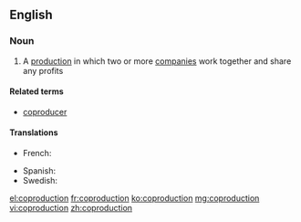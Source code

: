 ==English==

===Noun===
{{wikipedia}}
{{en-noun}}

# A [[production]] in which two or more [[company|companies]] work together and share any profits

====Related terms====
*[[coproducer]]

====Translations====
{{trans-top|coproduction}}
* French: {{t|fr|coproduction|f}}
{{trans-mid}}
*Spanish: {{t-|es|coproducción|f}}
*Swedish: {{t-|sv|samprodukion|c}}
{{trans-bottom}}

[[el:coproduction]]
[[fr:coproduction]]
[[ko:coproduction]]
[[mg:coproduction]]
[[vi:coproduction]]
[[zh:coproduction]]